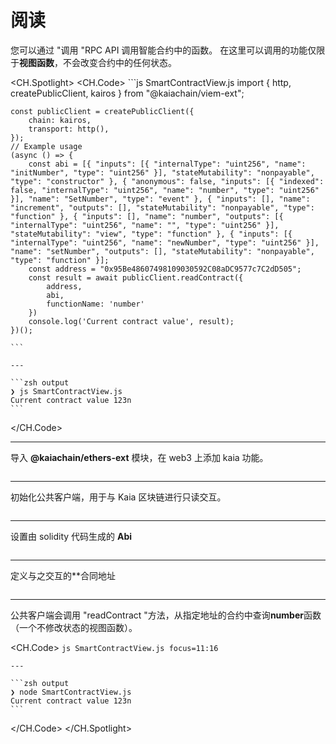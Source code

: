 # 阅读

您可以通过 "调用 "RPC API 调用智能合约中的函数。 在这里可以调用的功能仅限于**视图函数**，不会改变合约中的任何状态。

<CH.Spotlight>
  <CH.Code>
    ```js SmartContractView.js
    import { http, createPublicClient, kairos } from "@kaiachain/viem-ext";

    const publicClient = createPublicClient({
        chain: kairos,
        transport: http(),
    });
    // Example usage
    (async () => {
        const abi = [{ "inputs": [{ "internalType": "uint256", "name": "initNumber", "type": "uint256" }], "stateMutability": "nonpayable", "type": "constructor" }, { "anonymous": false, "inputs": [{ "indexed": false, "internalType": "uint256", "name": "number", "type": "uint256" }], "name": "SetNumber", "type": "event" }, { "inputs": [], "name": "increment", "outputs": [], "stateMutability": "nonpayable", "type": "function" }, { "inputs": [], "name": "number", "outputs": [{ "internalType": "uint256", "name": "", "type": "uint256" }], "stateMutability": "view", "type": "function" }, { "inputs": [{ "internalType": "uint256", "name": "newNumber", "type": "uint256" }], "name": "setNumber", "outputs": [], "stateMutability": "nonpayable", "type": "function" }];
        const address = "0x95Be48607498109030592C08aDC9577c7C2dD505";
        const result = await publicClient.readContract({
            address,
            abi,
            functionName: 'number'
        })
        console.log('Current contract value', result);
    })();

    ```

    ---

    ```zsh output
    ❯ js SmartContractView.js
    Current contract value 123n
    ```
  </CH.Code>

  ---

  导入 **@kaiachain/ethers-ext** 模块，在 web3 上添加 kaia 功能。

  ```js SmartContractView.js focus=1
  ```

  ---

  初始化公共客户端，用于与 Kaia 区块链进行只读交互。

  ```js SmartContractView.js focus=3:6
  ```

  ---

  设置由 solidity 代码生成的 **Abi**

  ```js SmartContractView.js focus=9
  ```

  ---

  定义与之交互的\*\*合同地址

  ```js SmartContractView.js focus=10
  ```

  ---

  公共客户端会调用 "readContract "方法，从指定地址的合约中查询**number**函数（一个不修改状态的视图函数）。

  <CH.Code>
    ```js SmartContractView.js focus=11:16
    ```

    ---

    ```zsh output
    ❯ node SmartContractView.js
    Current contract value 123n
    ```
  </CH.Code>
</CH.Spotlight>
